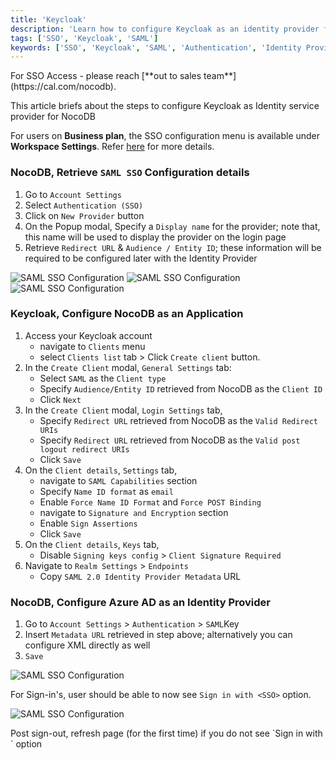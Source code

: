 ```yaml
---
title: 'Keycloak' 
description: 'Learn how to configure Keycloak as an identity provider for NocoDB.' 
tags: ['SSO', 'Keycloak', 'SAML']
keywords: ['SSO', 'Keycloak', 'SAML', 'Authentication', 'Identity Provider']
---
```


<Callout type="info">
For SSO Access - please reach [**out to sales team**](https://cal.com/nocodb).
</Callout>

This article briefs about the steps to configure Keycloak as Identity service provider for NocoDB

<Callout type="info">For users on **Business plan**, the SSO configuration menu is available under **Workspace Settings**.
    Refer [here](/account-settings/authentication#business-plan) for more details.</Callout>

### NocoDB, Retrieve `SAML SSO` Configuration details
1. Go to `Account Settings`
2. Select `Authentication (SSO)`
3. Click on `New Provider` button
4. On the Popup modal, Specify a `Display name` for the provider; note that, this name will be used to display the provider on the login page
5. Retrieve `Redirect URL` & `Audience / Entity ID`; these information will be required to be configured later with the Identity Provider

![SAML SSO Configuration](/img/v2/account-settings/SSO-1.png)
![SAML SSO Configuration](/img/v2/account-settings/SAML-2.png)
![SAML SSO Configuration](/img/v2/account-settings/SAML-3.png)


### Keycloak, Configure NocoDB as an Application
1. Access your Keycloak account  
    - navigate to `Clients` menu 
    - select `Clients list` tab > Click `Create client` button.
2. In the `Create Client` modal, `General Settings` tab:
    - Select `SAML` as the `Client type`
    - Specify `Audience/Entity ID` retrieved from NocoDB as the `Client ID`
    - Click `Next`
3. In the `Create Client` modal, `Login Settings` tab,
    - Specify `Redirect URL` retrieved from NocoDB as the `Valid Redirect URIs`
    - Specify `Redirect URL` retrieved from NocoDB as the `Valid post logout redirect URIs`
    - Click `Save`
4. On the `Client details`, `Settings` tab,
    - navigate to `SAML Capabilities` section
    - Specify `Name ID format` as `email`
    - Enable `Force Name ID Format` and `Force POST Binding`
    - navigate to `Signature and Encryption` section
    - Enable `Sign Assertions`
    - Click `Save`
5. On the `Client details`, `Keys` tab,
    - Disable `Signing keys config` > `Client Signature Required`   
6. Navigate to `Realm Settings` > `Endpoints` 
    - Copy `SAML 2.0 Identity Provider Metadata` URL

### NocoDB, Configure Azure AD as an Identity Provider
1. Go to `Account Settings` > `Authentication` > `SAML`Key
2. Insert `Metadata URL` retrieved in step above; alternatively you can configure XML directly as well
3. `Save`

![SAML SSO Configuration](/img/v2/account-settings/SAML-4.png)

For Sign-in's, user should be able to now see `Sign in with <SSO>` option.

![SAML SSO Configuration](/img/v2/account-settings/SSO-SignIn.png)

<Callout type="note">
Post sign-out, refresh page (for the first time) if you do not see `Sign in with <SSO>` option
</Callout>
